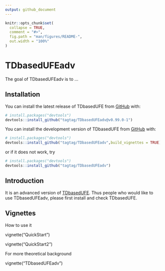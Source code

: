 ```yaml
---
output: github_document
---
```


<!-- README.md is generated from README.Rmd. Please edit that file -->

```r
knitr::opts_chunk$set(
  collapse = TRUE,
  comment = "#>",
  fig.path = "man/figures/README-",
  out.width = "100%"
)
```

# TDbasedUFEadv

<!-- badges: start -->
<!-- badges: end -->

The goal of TDbasedUFEadv is to ...

## Installation

You can install the latest release of TDbasedUFE from [GitHub](https://github.com/) with:

``` r
# install.packages("devtools")
devtools::install_github("tagtag/TDbasedUFEadv@v0.99.0-1")
```

You can install the development version of TDbasedUFE from  [GitHub](https://github.com/) with:

``` r
# install.packages("devtools")
devtools::install_github("tagtag/TDbasedUFEadv",build_vignettes = TRUE)
```

or if it does not work, try

``` r
# install.packages("devtools")
devtools::install_github("tagtag/TDbasedUFEadv")
```

## Introduction

It is an advanced version of [TDbasedUFE](https://github.com/tagtag/TDbasedUFE/releases/tag/v0.1.0). Thus people who would like to use TDbasedUFEadv, please first install and check TDbasedUFE.


## Vignettes

How to use it

vignette("QuickStart")

vignette("QuickStart2")

For more theoretical background

vignette("TDbasedUFEadv")
